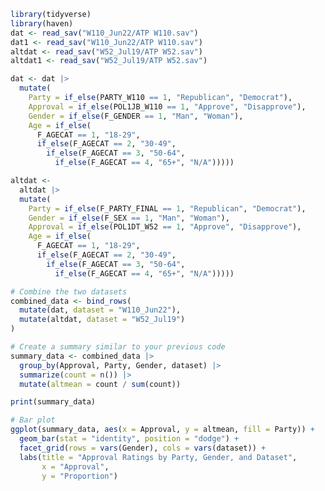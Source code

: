 ```r
library(tidyverse)
library(haven)
dat <- read_sav("W110_Jun22/ATP W110.sav")
dat1 <- read_sav("W110_Jun22/ATP W110.sav")
altdat <- read_sav("W52_Jul19/ATP W52.sav")
altdat1 <- read_sav("W52_Jul19/ATP W52.sav")
```

```r
dat <- dat |>
  mutate(
    Party = if_else(PARTY_W110 == 1, "Republican", "Democrat"), 
    Approval = if_else(POL1JB_W110 == 1, "Approve", "Disapprove"),
    Gender = if_else(F_GENDER == 1, "Man", "Woman"),
    Age = if_else(
      F_AGECAT == 1, "18-29",
      if_else(F_AGECAT == 2, "30-49",
        if_else(F_AGECAT == 3, "50-64",
          if_else(F_AGECAT == 4, "65+", "N/A")))))
```

```r
altdat <- 
  altdat |>
  mutate(
    Party = if_else(F_PARTY_FINAL == 1, "Republican", "Democrat"), 
    Gender = if_else(F_SEX == 1, "Man", "Woman"),
    Approval = if_else(POL1DT_W52 == 1, "Approve", "Disapprove"), 
    Age = if_else(
      F_AGECAT == 1, "18-29",
      if_else(F_AGECAT == 2, "30-49",
        if_else(F_AGECAT == 3, "50-64",
          if_else(F_AGECAT == 4, "65+", "N/A")))))
```
```r
# Combine the two datasets
combined_data <- bind_rows(
  mutate(dat, dataset = "W110_Jun22"),
  mutate(altdat, dataset = "W52_Jul19")
)

# Create a summary similar to your previous code
summary_data <- combined_data |>
  group_by(Approval, Party, Gender, dataset) |>
  summarize(count = n()) |>
  mutate(altmean = count / sum(count))

print(summary_data)


```

```r
# Bar plot
ggplot(summary_data, aes(x = Approval, y = altmean, fill = Party)) +
  geom_bar(stat = "identity", position = "dodge") +
  facet_grid(rows = vars(Gender), cols = vars(dataset)) +
  labs(title = "Approval Ratings by Party, Gender, and Dataset",
       x = "Approval",
       y = "Proportion")
```



